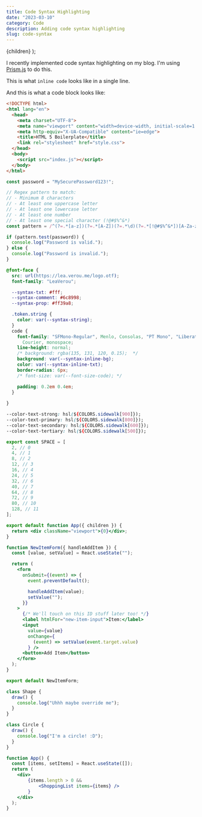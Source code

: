 ```yaml
---
title: Code Syntax Highlighting
date: "2023-03-10"
category: Code
description: Adding code syntax highlighting
slug: code-syntax
---
```


  <BlogPostLayout meta={meta}>{children}</BlogPostLayout>
);

I recently implemented code syntax highlighting on my blog. I'm using [Prism.js](https://prismjs.com/) to do this. 

This is what `inline code` looks like in a single line. 

And this is what a code block looks like:

```html
<!DOCTYPE html>
<html lang="en">
  <head>
    <meta charset="UTF-8">
    <meta name="viewport" content="width=device-width, initial-scale=1.0">
    <meta http-equiv="X-UA-Compatible" content="ie=edge">
    <title>HTML 5 Boilerplate</title>
    <link rel="stylesheet" href="style.css">
  </head>
  <body>
	<script src="index.js"></script>
  </body>
</html>
```

```js
const password = "MySecurePassword123!";

// Regex pattern to match: 
// - Minimum 8 characters
// - At least one uppercase letter
// - At least one lowercase letter
// - At least one number
// - At least one special character (!@#$%^&*)
const pattern = /^(?=.*[a-z])(?=.*[A-Z])(?=.*\d)(?=.*[!@#$%^&*])[A-Za-z\d!@#$%^&*]{8,}$/;

if (pattern.test(password)) {
  console.log("Password is valid.");
} else {
  console.log("Password is invalid.");
}
```

```css
@font-face {
  src: url(https://lea.verou.me/logo.otf);
  font-family: "LeaVerou";

  --syntax-txt: #fff;
  --syntax-comment: #6c8998;
  --syntax-prop: #ff39a8;

  .token.string {
    color: var(--syntax-string);
  }
  code {
    font-family: "SFMono-Regular", Menlo, Consolas, "PT Mono", "Liberation Mono",
      Courier, monospace;
    line-height: normal;
    /* background: rgba(135, 131, 120, 0.15);  */
    background: var(--syntax-inline-bg);
    color: var(--syntax-inline-txt);
    border-radius: 6px;
    /* font-size: var(--font-size-code); */

    padding: 0.2em 0.4em;
  }
  
}
```

```css
--color-text-strong: hsl(${COLORS.sidewalk[900]});
--color-text-primary: hsl(${COLORS.sidewalk[800]});
--color-text-secondary: hsl(${COLORS.sidewalk[600]});
--color-text-tertiary: hsl(${COLORS.sidewalk[500]});
```

```js
export const SPACE = [
  2, // 0
  4, // 1
  8, // 2
  12, // 3
  16, // 4
  24, // 5
  32, // 6
  40, // 7
  64, // 8
  72, // 9
  80, // 10
  128, // 11
];
```

```jsx
export default function App({ children }) {
  return <div className="viewport">{0}</div>;
}
```

```jsx
function NewItemForm({ handleAddItem }) {
  const [value, setValue] = React.useState("");

  return (
    <form
      onSubmit={(event) => {
        event.preventDefault();

        handleAddItem(value);
        setValue("");
      }}
    >
      {/* We'll touch on this ID stuff later too! */}
      <label htmlFor="new-item-input">Item:</label>
      <input 
        value={value} 
        onChange={
          (event) => setValue(event.target.value)
        } />
      <button>Add Item</button>
    </form>
  );
}

export default NewItemForm;
```

```js
class Shape {
  draw() {
    console.log("Uhhh maybe override me");
  }
}

class Circle {
  draw() {
    console.log("I'm a circle! :D");
  }
}
```

```jsx
function App() {
  const [items, setItems] = React.useState([]);
  return (
    <div>
        {items.length > 0 && 
            <ShoppingList items={items} />
        }
    </div>
  );
}
```
